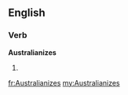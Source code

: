==English==

===Verb===
'''Australianizes'''

# {{third-person singular of|Australianize}}

[[fr:Australianizes]]
[[my:Australianizes]]